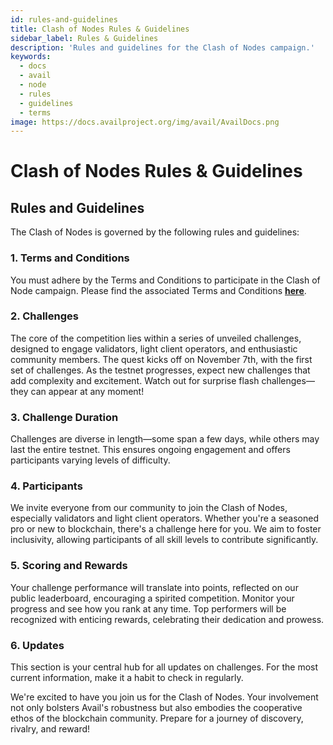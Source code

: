 ```yaml
---
id: rules-and-guidelines
title: Clash of Nodes Rules & Guidelines
sidebar_label: Rules & Guidelines
description: 'Rules and guidelines for the Clash of Nodes campaign.'
keywords:
  - docs
  - avail
  - node
  - rules
  - guidelines
  - terms
image: https://docs.availproject.org/img/avail/AvailDocs.png
---
```


# Clash of Nodes Rules & Guidelines

## Rules and Guidelines

The Clash of Nodes is governed by the following rules and guidelines:

### 1. Terms and Conditions

You must adhere by the Terms and Conditions to participate in the Clash of Node campaign. Please find the associated Terms and Conditions **[<ins>here</ins>](/docs/clash-of-nodes/toc.mdx)**.

### 2. Challenges

The core of the competition lies within a series of unveiled challenges, designed to engage validators, light client operators, and enthusiastic community members. The quest kicks off on November 7th, with the first set of challenges. As the testnet progresses, expect new challenges that add complexity and excitement. Watch out for surprise flash challenges—they can appear at any moment!

### 3. Challenge Duration

Challenges are diverse in length—some span a few days, while others may last the entire testnet. This ensures ongoing engagement and offers participants varying levels of difficulty.

### 4. Participants

We invite everyone from our community to join the Clash of Nodes, especially validators and light client operators. Whether you're a seasoned pro or new to blockchain, there's a challenge here for you. We aim to foster inclusivity, allowing participants of all skill levels to contribute significantly.

### 5. Scoring and Rewards

Your challenge performance will translate into points, reflected on our public leaderboard, encouraging a spirited competition. Monitor your progress and see how you rank at any time. Top performers will be recognized with enticing rewards, celebrating their dedication and prowess.

### 6. Updates

This section is your central hub for all updates on challenges. For the most current information, make it a habit to check in regularly.

We're excited to have you join us for the Clash of Nodes. Your involvement not only bolsters Avail's robustness but also embodies the cooperative ethos of the blockchain community. Prepare for a journey of discovery, rivalry, and reward!